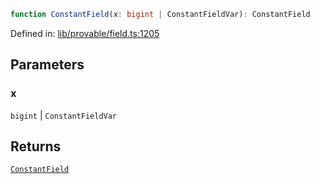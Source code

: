 ```ts
function ConstantField(x: bigint | ConstantFieldVar): ConstantField
```

Defined in: [lib/provable/field.ts:1205](https://github.com/o1-labs/o1js/blob/df1ff77af12d7cbbed4a6167f02815fad4f0dceb/src/lib/provable/field.ts#L1205)

## Parameters

### x

`bigint` | `ConstantFieldVar`

## Returns

[`ConstantField`](../type-aliases/ConstantField.mdx)
